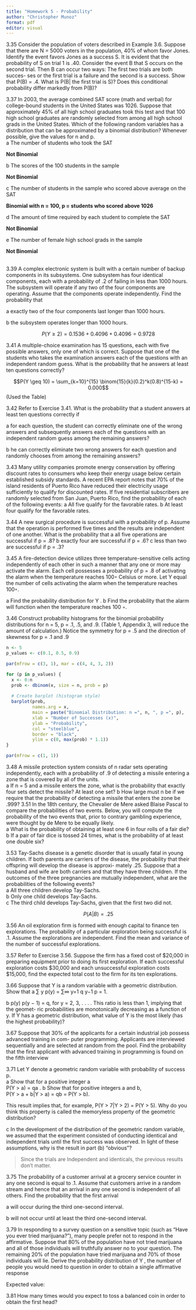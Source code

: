 ```yaml
---
title: "Homework 5 - Probability"
author: "Christopher Munoz"
format: pdf
editor: visual
---
```


3.35 Consider the population of voters described in Example 3.6. Suppose that there are N = 5000 voters in the population, 40% of whom favor Jones. Identify the event favors Jones as a success S. It is evident that the probability of S on trial 1 is .40. Consider the event B that S occurs on the second trial. Then B can occur two ways: The first two trials are both succes- ses or the first trial is a failure and the second is a success. Show that P(B) = .4. What is P(B\| the first trial is S)? Does this conditional probability differ markedly from P(B)?

\begin{align*}
P(B) = P(SS) + P(FS) = 0.4^2 + 0.6(0.4) = 0.4
\end{align*}

3.37 In 2003, the average combined SAT score (math and verbal) for college-bound students in the United States was 1026. Suppose that approximately 45% of all high school graduates took this test and that 100 high school graduates are randomly selected from among all high school grads in the United States. Which of the following random variables has a distribution that can be approximated by a binomial distribution? Whenever possible, give the values for n and p.\
a The number of students who took the SAT

**Not Binomial**\

b The scores of the 100 students in the sample\

**Not Binomial**

c The number of students in the sample who scored above average on the SAT\

**Binomial with n = 100, p = students who scored above 1026**\

d The amount of time required by each student to complete the SAT\

**Not Binomial**\

e The number of female high school grads in the sample\

**Not Binomial**\

\
3.39 A complex electronic system is built with a certain number of backup components in its subsystems. One subsystem has four identical components, each with a probability of .2 of failing in less than 1000 hours. The subsystem will operate if any two of the four components are operating. Assume that the components operate independently. Find the probability that

a exactly two of the four components last longer than 1000 hours. \begin{align*}
n = 4 \\
p = .2 \\
P(Y = K) &= C(n,k)p^k(1-p)^{n-k} \\
P(Y = 2) &= C(4,2)*0.2^2(.8)^{4-2} \\
          &=6*.2^2*.8^2 = 0.1536
\end{align*}

b the subsystem operates longer than 1000 hours.

$$P(Y \geq 2) = 0.1536 + 0.4096 + 0.4096 = 0.9728$$

3.41 A multiple-choice examination has 15 questions, each with five possible answers, only one of which is correct. Suppose that one of the students who takes the examination answers each of the questions with an independent random guess. What is the probability that he answers at least ten questions correctly?

$$P(Y \geq 10) = \sum_{k=10}^{15} \binom{15}{k}(0.2)^k(0.8)^{15-k} = 0.000$$(Used the Table)

3.42 Refer to Exercise 3.41. What is the probability that a student answers at least ten questions correctly if

a for each question, the student can correctly eliminate one of the wrong answers and subsequently answers each of the questions with an independent random guess among the remaining answers? \begin{align*}
n = 15 \\
p = .25 \\
P(Y \geq 10) = 1 - 1.000 = 0.000
\end{align*}

b he can correctly eliminate two wrong answers for each question and randomly chooses from among the remaining answers?

\begin{align*}
n = 15 \\
p = 1/3 \\
P(Y \geq 10) = 1 - P(Y \leq 9) = 0.00085
\end{align*}

3.43 Many utility companies promote energy conservation by offering discount rates to consumers who keep their energy usage below certain established subsidy standards. A recent EPA report notes that 70% of the island residents of Puerto Rico have reduced their electricity usage sufficiently to qualify for discounted rates. If five residential subscribers are randomly selected from San Juan, Puerto Rico, find the probability of each of the following events: a All five qualify for the favorable rates. \begin{align*}
p = 0.7 \\
n = 5 \\
P(Y = 5) = C(5,5)0.7^5 * (1-0.7)^{5-5} = 0.7^5 = 0.16807
\end{align*} b At least four qualify for the favorable rates. \begin{align*}
P(Y \geq 4) = P(Y=4) + P(Y=5) &= 0.16807 + 5*0.7^4 *(0.3)^1 \\
&= 0.16807 + 36015 \\
&= 0.52822
\end{align*}

3.44 A new surgical procedure is successful with a probability of p. Assume that the operation is performed five times and the results are independent of one another. What is the probability that a all five operations are successful if p = .8? \begin{align*}
p = 0.8\\
n = 5 \\
P(Y = 5) = C(5,5) * 0.8^5 * (0.2)^0 = 0.32768
\end{align*} b exactly four are successful if p = .6? \begin{align*}
P(Y = 4) = C(5,4)* 0.6^4 * 0.4 = 0.2592
\end{align*} c less than two are successful if p = .3? \begin{align*}
P(Y < 2) = P(Y = 1) + P(Y=0) &= C(5,1)* 0.3^1 * 0.7^4 + C(5,0) * 0.3^0 * 0.7^5 \\
&= 0.52822
\end{align*}

3.45 A fire-detection device utilizes three temperature-sensitive cells acting independently of each other in such a manner that any one or more may activate the alarm. Each cell possesses a probability of p = .8 of activating the alarm when the temperature reaches 100◦ Celsius or more. Let Y equal the number of cells activating the alarm when the temperature reaches 100◦.

a Find the probability distribution for Y . \begin{align*}
n=3 \\
p = .8 \\
P(Y = 1) = C(3,1)*0.8^1*(0.2)^2 = 0.096 \\
P(Y = 2) = C(3,2)*0.8^2*(0.2)^1 = 0.384 \\
P(Y = 3) = C(3,3)*0.8^3*(0.2) 0 = 0.512 \\
\end{align*} b Find the probability that the alarm will function when the temperature reaches 100 \begin{align*}
1 - P(Y - 0) = 1 - C(3,0)*1*(0.2)^3 = 0.992 
\end{align*}◦.

3.46 Construct probability histograms for the binomial probability distributions for n = 5, p = .1, .5, and .9. (Table 1, Appendix 3, will reduce the amount of calculation.) Notice the symmetry for p = .5 and the direction of skewness for p = .1 and .9

```r

n <- 5
p_values <- c(0.1, 0.5, 0.9)

par(mfrow = c(3, 1), mar = c(4, 4, 3, 2))

for (p in p_values) {
  x <- 0:n
  prob <- dbinom(x, size = n, prob = p)
  
  # Create barplot (histogram style)
  barplot(prob, 
          names.arg = x,
          main = paste("Binomial Distribution: n =", n, ", p =", p),
          xlab = "Number of Successes (x)",
          ylab = "Probability",
          col = "steelblue",
          border = "black",
          ylim = c(0, max(prob) * 1.1))
}

par(mfrow = c(1, 1))
```

3.48 A missile protection system consists of n radar sets operating independently, each with a probability of .9 of detecting a missile entering a zone that is covered by all of the units.\
a If n = 5 and a missile enters the zone, what is the probability that exactly four sets detect the missile? At least one set? \begin{align*}
n = 5 \\
p = 0.9 \\
P(Y = 4) = C(5,4)*0.9^4*(0.1)^1 = 0.32805 \\
P(Y \geq 1) = 1 - P(Y=0) = 0.99999 
\end{align*} b How large must n be if we require that the probability of detecting a missile that enters the zone be .999? \begin{align*}
n=3 \text{, Refer to the table in back}
\end{align*} 3.51 In the 18th century, the Chevalier de Mere asked Blaise Pascal to compare the probabilities of two events. Below, you will compute the probability of the two events that, prior to contrary gambling experience, were thought by de Mere to be equally likely.\
a What is the probability of obtaining at least one 6 in four rolls of a fair die? \begin{align*}
p = 1/6 = .166666~ \\
n = 4 \\
P(Y \geq 1) = 1 - P(Y=0) = 1 - C(4,0)*(1/6)^0 *(5/6)^4 = 0.5177469136
\end{align*} b If a pair of fair dice is tossed 24 times, what is the probability of at least one double six? \begin{align*}
p = 1/6 * 1/6 = 1/36 \\
n = 24 \\
P(Y \geq 1) = 1 - P(Y=0) = C(24,0)*(1/36)^0 * (35/36)^24 = 0.4914038761
\end{align*}

3.53 Tay-Sachs disease is a genetic disorder that is usually fatal in young children. If both parents are carriers of the disease, the probability that their offspring will develop the disease is approxi- mately .25. Suppose that a husband and wife are both carriers and that they have three children. If the outcomes of the three pregnancies are mutually independent, what are the probabilities of the following events?\
a All three children develop Tay-Sachs.\
\begin{align*}
p = .25 \\
n = 3  \\
P(Y=3) = C(3,3)*.25^3 * .75^0 = 0.015625
\end{align*} b Only one child develops Tay-Sachs.\
\begin{align*}
P(Y = 1) = C(3,1)*.25^1 * .75^2 = 0.421875
\end{align*} c The third child develops Tay-Sachs, given that the first two did not.

$$P(A|B)=.25$$

3.56 An oil exploration firm is formed with enough capital to finance ten explorations. The probability of a particular exploration being successful is .1. Assume the explorations are independent. Find the mean and variance of the number of successful explorations. \begin{align*}
n = 10 \\
p = 0.1 \\
E(Y) = np = 1 \\
V(Y) = np(1-p) = 1(1-0.1) = 0.9 
\end{align*}

3.57 Refer to Exercise 3.56. Suppose the firm has a fixed cost of \$20,000 in preparing equipment prior to doing its first exploration. If each successful exploration costs \$30,000 and each unsuccessful exploration costs \$15,000, find the expected total cost to the firm for its ten explorations.

\begin{align*}
P(Y) &= 20,000 + 30,000Y + 15,000(10-Y) \\
&= 20,000 + 30,000Y + 150,000 - 15,000Y \\
&= 170,000 +15,000Y \\
E(1) &= 170,000+15,000(1) \\
&= \$185,000
\end{align*}

3.66 Suppose that Y is a random variable with a geometric distribution. Show that a ∑ y p(y) = ∑∞ y=1 q y−1 p = 1.\

\begin{align*}
\sum_{y=1}^{\infty} p(y) &= \sum_{y=1}^{\infty} q^{y-1}p \\
&= p \sum_{y=1}^{\infty} q^{y-1} \\
&= p(1 + q + q^2 + q^3 + ...) \\
&= p \cdot \frac{1}{1-q} \\
&= p \cdot \frac{1}{p} \\
&= 1
\end{align*}

b p(y) p(y − 1) = q, for y = 2, 3, . . . . This ratio is less than 1, implying that the geomet- ric probabilities are monotonically decreasing as a function of y. If Y has a geometric distribution, what value of Y is the most likely (has the highest probability)?\
\begin{align*}
\frac{p(y)}{p(y-1)} &= \frac{q^{y-1}p}{q^{y-2}p} \\
&= \frac{q^{y-1}}{q^{y-2}} \\
&= q < 1
\end{align*}

3.67 Suppose that 30% of the applicants for a certain industrial job possess advanced training in com- puter programming. Applicants are interviewed sequentially and are selected at random from the pool. Find the probability that the first applicant with advanced training in programming is found on the fifth interview \begin{align*}
p &= 0.3 \\
q &= 0.7 \\
Y &= 5 \\
P(Y = 5) &= q^{y-1}p \\
&= (0.7)^4(0.3) \\
&= 0.2401 \times 0.3 \\
&= 0.07203
\end{align*}

3.71 Let Y denote a geometric random variable with probability of success p.\
a Show that for a positive integer a\
P(Y \> a) = qa . \begin{align*}
P(Y > a) &= \sum_{y=a+1}^{\infty} q^{y-1}p \\
&= p \sum_{y=a+1}^{\infty} q^{y-1} \\
&= p \cdot q^a \sum_{j=0}^{\infty} q^j \\
&= p \cdot q^a \cdot \frac{1}{1-q} \\
&= p \cdot q^a \cdot \frac{1}{p} \\
&= q^a
\end{align*} b Show that for positive integers a and b,\
P(Y \> a + b\|Y \> a) = qb = P(Y \> b).\

This result implies that, for example, P(Y \> 7\|Y \> 2) = P(Y \> 5). Why do you think this property is called the memoryless property of the geometric distribution? \begin{align*}
P(Y > a+b | Y > a) &= \frac{P(Y > a+b \cap Y > a)}{P(Y > a)} \\
&= \frac{P(Y > a+b)}{P(Y > a)} \\
&= \frac{q^{a+b}}{q^a} \\
&= q^b \\
&= P(Y > b)
\end{align*}

c In the development of the distribution of the geometric random variable, we assumed that the experiment consisted of conducting identical and independent trials until the first success was observed. In light of these assumptions, why is the result in part (b) “obvious”?

> Since the trials are Independent and identicals, the previous results don't matter.

3.75 The probability of a customer arrival at a grocery service counter in any one second is equal to .1. Assume that customers arrive in a random stream and hence that an arrival in any one second is independent of all others. Find the probability that the first arrival

a will occur during the third one-second interval.

\begin{align*}
p = 0.1, \quad q = 0.9
\end{align*} \begin{align*}
P(Y = 3) &= q^{y-1}p \\
&= (0.9)^2(0.1) \\
&= 0.81 \times 0.1 \\
&= 0.081
\end{align*}

b will not occur until at least the third one-second interval.

\begin{align*}
P(Y \geq 3) = P(Y > 2) &= q^2 \\
&= (0.9)^2 \\
&= 0.81
\end{align*}

3.79 In responding to a survey question on a sensitive topic (such as “Have you ever tried marijuana?”), many people prefer not to respond in the affirmative. Suppose that 80% of the population have not tried marijuana and all of those individuals will truthfully answer no to your question. The remaining 20% of the population have tried marijuana and 70% of those individuals will lie. Derive the probability distribution of Y , the number of people you would need to question in order to obtain a single affirmative response

\begin{align*}
P(Y = y) &= (0.94)^{y-1}(0.06), \quad y = 1, 2, 3, ...
\end{align*}

Expected value: \begin{align*}
E(Y) &= \frac{1}{p} = \frac{1}{0.06} = 16.67 \text{ people}
\end{align*}

3.81 How many times would you expect to toss a balanced coin in order to obtain the first head?

\begin{align*}
E(Y) &= \frac{1}{p} \\
&= \frac{1}{0.5} \\
&= 2 \text{ tosses}
\end{align*}
